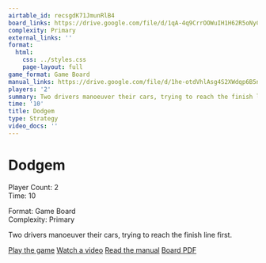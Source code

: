 ```yaml
---
airtable_id: recsgdK71JmunRlB4
board_links: https://drive.google.com/file/d/1qA-4q9CrrOOWuIH1H62R5oNyC6JZ-dU0/view?usp=drive_link
complexity: Primary
external_links: ''
format:
  html:
    css: ../styles.css
    page-layout: full
game_format: Game Board
manual_links: https://drive.google.com/file/d/1he-otdVhlAsg4S2XWdqp6B5nZKDiQZwh/view?usp=drive_link
players: '2'
summary: Two drivers manoeuver their cars, trying to reach the finish line first.
time: '10'
title: Dodgem
type: Strategy
video_docs: ''
---
```


# Dodgem

:::{.game-info-box}
:::{.game-stats}
:::{.left-stats}
Player Count: 2  
Time: 10
:::
:::{.right-stats}
Format: Game Board  
Complexity: Primary
:::
:::
:::

Two drivers manoeuver their cars, trying to reach the finish line first.

:::{.game-actions}
<a href="#" class="btn btn-play disabled-button"><i class="fa fa-gamepad"></i> Play the game</a>
<a href="#" class="btn btn-watch disabled-button"><i class="fa fa-video"></i> Watch a video</a>
<a href="https://drive.google.com/file/d/1he-otdVhlAsg4S2XWdqp6B5nZKDiQZwh/view?usp=drive_link" class="btn btn-manual"><i class="fa fa-book"></i> Read the manual</a>
<a href="https://drive.google.com/file/d/1qA-4q9CrrOOWuIH1H62R5oNyC6JZ-dU0/view?usp=drive_link" class="btn btn-board"><i class="fa fa-file-pdf"></i> Board PDF</a>
:::